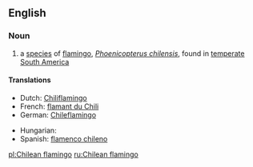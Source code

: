 ==English==
{{wikipedia}}

===Noun===
{{en-noun|head=[[Chilean]] [[flamingo]]}}

# a [[species]] of [[flamingo]], ''[[Phoenicopterus chilensis]]'', found in [[temperate]] [[South America]]

====Translations====
{{trans-top|a species of flamingo, Phoenicopterus chilensis}}
* Dutch: [[Chiliflamingo]] {{m}}
* French: [[flamant du Chili]] {{m}}
* German: [[Chileflamingo]] {{m}}
{{trans-mid}}
* Hungarian: {{t-|hu|chilei flamingó}}
* Spanish: [[flamenco chileno]] {{m}}
{{trans-bottom}}

[[pl:Chilean flamingo]]
[[ru:Chilean flamingo]]